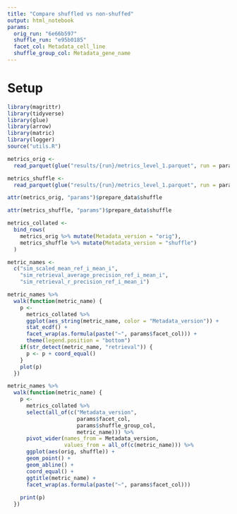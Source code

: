```yaml
---
title: "Compare shuffled vs non-shuffed"
output: html_notebook
params:
  orig_run: "6e66b597"
  shuffle_run: "e95b0185"
  facet_col: Metadata_cell_line
  shuffle_group_col: Metadata_gene_name
---
```


# Setup

```r
library(magrittr)
library(tidyverse)
library(glue)
library(arrow)
library(matric)
library(logger)
source("utils.R")
```

```r
metrics_orig <- 
  read_parquet(glue("results/{run}/metrics_level_1.parquet", run = params$orig_run))

metrics_shuffle <- 
  read_parquet(glue("results/{run}/metrics_level_1.parquet", run = params$shuffle_run))
```


```r
attr(metrics_orig, "params")$prepare_data$shuffle
```


```r
attr(metrics_shuffle, "params")$prepare_data$shuffle
```


```r
metrics_collated <-
  bind_rows(
    metrics_orig %>% mutate(Metadata_version = "orig"),
    metrics_shuffle %>% mutate(Metadata_version = "shuffle")
  )
```


```r
metric_names <- 
  c("sim_scaled_mean_ref_i_mean_i",
    "sim_retrieval_average_precision_ref_i_mean_i",
    "sim_retrieval_r_precision_ref_i_mean_i")
```


```r
metric_names %>%
  walk(function(metric_name) {
    p <- 
      metrics_collated %>%
      ggplot(aes_string(metric_name, color = "Metadata_version")) +
      stat_ecdf() +
      facet_wrap(as.formula(paste("~", params$facet_col))) +
      theme(legend.position = "bottom")
    if(str_detect(metric_name, "retrieval")) {
      p <- p + coord_equal()
    }
    plot(p)
  })
```


```r
metric_names %>%
  walk(function(metric_name) {
    p <-
      metrics_collated %>%
      select(all_of(c("Metadata_version", 
                      params$facet_col,
                      params$shuffle_group_col,
                      metric_name))) %>%
      pivot_wider(names_from = Metadata_version, 
                  values_from = all_of(c(metric_name))) %>%
      ggplot(aes(orig, shuffle)) + 
      geom_point() + 
      geom_abline() + 
      coord_equal() + 
      ggtitle(metric_name) +
      facet_wrap(as.formula(paste("~", params$facet_col)))
    
    print(p)
  })
```

